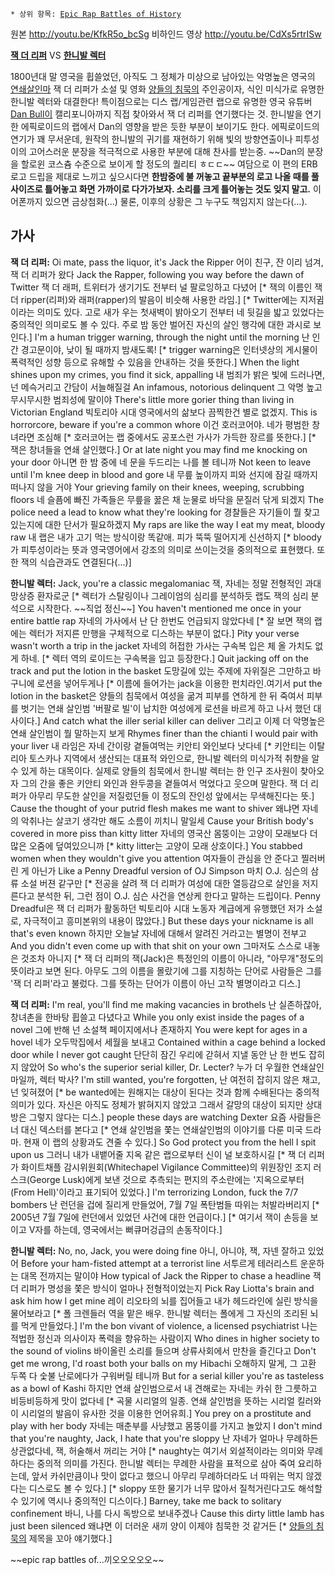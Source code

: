  * 상위 항목: [[Epic Rap Battles of History]]

{{{#!html
<embed width="560" height="315" src="//www.youtube.com/v/KfkR5o_bcSg" frameborder="0" allowfullscreen></embed>
}}}

원본 http://youtu.be/KfkR5o_bcSg
비하인드 영상 http://youtu.be/CdXs5rtrISw

'''[[잭 더 리퍼]]''' VS '''[[한니발 렉터]]'''

1800년대 말 영국을 휩쓸었던, 아직도 그 정체가 미상으로 남아있는 악명높은 영국의 [[연쇄살인마]] 잭 더 리퍼가 소설 및 영화 [[양들의 침묵]]의 주인공이자, 식인 미식가로 유명한 한니발 렉터와 대결한다! 특이점으로는 디스 랩/게임관련 랩으로 유명한 영국 유튜버 [[Dan Bull]]이 캘리포니아까지 직접 찾아와서 잭 더 리퍼를 연기했다는 것. 한니발을 연기한 에픽로이드의 랩에서 Dan의 영향을 받은 듯한 부분이 보이기도 한다. 에픽로이드의 연기가 꽤 무서운데, 원작의 한니발의 귀기를 재현하기 위해 빛의 방향연출이나 피투성이의 고어스러운 분장을 적극적으로 사용한 부분에 대해 찬사를 받는중. ~~Dan의 분장을 할로윈 코스츔 수준으로 보이게 할 정도의 퀄리티 ㅎㄷㄷ~~ 여담으로 이 편의 ERB 로고 드립을 제대로 느끼고 싶으시다면 '''한밤중에 불 꺼놓고 끝부분의 로고 나올 때를 풀 사이즈로 틀어놓고 화면 가까이로 다가가보자. 소리를 크게 틀어놓는 것도 잊지 말고.''' 이어폰까지 있으면 금상첨화(...) 물론, 이후의 상황은 그 누구도 책임지지 않는다(...).

== 가사 ==
'''잭 더 리퍼:'''
Oi mate, pass the liquor, it's Jack the Ripper
어이 친구, 잔 이리 넘겨, 잭 더 리퍼가 왔다
Jack the Rapper, following you way before the dawn of Twitter
잭 더 래퍼, 트위터가 생기기도 전부터 널 팔로잉하고 다녔어 [* 잭의 이름인 잭 더 ripper(리퍼)와 래퍼(rapper)의 발음이 비슷해 사용한 라임.] [* Twitter에는 지저귐이라는 의미도 있다. 고로 새가 우는 첫새벽이 밝아오기 전부터 네 뒷길을 밟고 있었다는 중의적인 의미로도 볼 수 있다. 주로 밤 동안 벌어진 자신의 살인 행각에 대한 과시로 보인다.]
I'm a human trigger warning, through the night until the morning
난 인간 경고문이야, 낮이 될 때까지 밤새도록! [* trigger warning은 인터넷상의 게시물이 폭력적인 성향 등으로 유해할 수 있음을 안내하는 것을 뜻한다.]
When the light shines upon my crimes, you find it sick, appalling
내 범죄가 밝은 빛에 드러나면, 넌 메슥거리고 간담이 서늘해질걸 
An infamous, notorious delinquent
그 악명 높고 무시무시한 범죄성에 말이야 
There's little more gorier thing than living in Victorian England
빅토리아 시대 영국에서의 삶보다 끔찍한건 별로 없겠지.
This is horrorcore, beware if you're a common whore
이건 호러코어야. 네가 평범한 창녀라면 조심해 [* 호러코어는 랩 중에서도 공포스런 가사가 가득한 장르를 뜻한다.] [* 잭은 창녀들을 연쇄 살인했다.]
Or at late night you may find me knocking on your door
아니면 한 밤 중에 네 문을 두드리는 나를 볼 테니까
Not keen to leave until I'm knee deep in blood and gore
내 무릎 높이까지 피와 선지에 잠길 때까지 떠나지 않을 거야 
Your grieving family on their knees, weeping, scrubbing floors
네 슬픔에 빠진 가족들은 무릎을 꿇은 채 눈물로 바닥을 문질러 닦게 되겠지 
The police need a lead to know what they're looking for
경찰들은 자기들이 뭘 찾고 있는지에 대한 단서가 필요하겠지 
My raps are like the way I eat my meat, bloody raw
내 랩은 내가 고기 먹는 방식이랑 똑같애. 피가 뚝뚝 떨어지게 신선하지 [* bloody가 피투성이라는 뜻과 영국영어에서 강조의 의미로 쓰이는것을 중의적으로 표현했다. 또한 잭의 식습관과도 연결된다(...)]



'''한니발 렉터:'''
Jack, you're a classic megalomaniac
잭, 자네는 정말 전형적인 과대망상증 환자로군 [* 렉터가 스탈링이나 그레이엄의 심리를 분석하듯 랩도 잭의 심리 분석으로 시작한다. ~~직업 정신~~]
You haven't mentioned me once in your entire battle rap
자네의 가사에서 난 단 한번도 언급되지 않았다네 [* 잘 보면 잭의 랩에는 렉터가 저지른 만행을 구체적으로 디스하는 부분이 없다.]
Pity your verse wasn't worth a trip in the jacket
자네의 허접한 가사는 구속복 입은 체 올 가치도 없게 하네. [* 렉터 역의 로이드는 구속복을 입고 등장한다.]
Quit jacking off on the track and put the lotion in the basket
도망길에 있는 주제에 자위질은 그만하고 바구니에 로션을 넣어두게나 [* 이름에 들어가는 jack을 이용한 펀치라인.여기서 put the lotion in the basket은 양들의 침묵에서 여성을 굶겨 피부를 연하게 한 뒤 죽여서 피부를 벗기는 연쇄 살인범 '버팔로 빌'이 납치한 여성에게 로션을 바르게 하고 나서 했던 대사이다.] 
And catch what the iller serial killer can deliver
그리고 이제 더 악명높은 연쇄 살인범이 뭘 말하는지 보게
Rhymes finer than the chianti I would pair with your liver
내 라임은 자네 간이랑 곁들여먹는 키안티 와인보다 낫다네 [* 키안티는 이탈리아 토스카나 지역에서 생산되는 대표적 와인으로, 한니발 렉터의 미식가적 취향을 알 수 있게 하는 대목이다. 실제로 양들의 침묵에서 한니발 렉터는 한 인구 조사원이 찾아오자 그의 간을 좋은 키안티 와인과 완두콩을 곁들여서 먹었다고 웃으며 말한다. 잭 더 리퍼가 아무리 무도한 살인을 저질렀던들 이 정도의 잔인성 앞에서는 무색해진다는 뜻.]
Cause the thought of your putrid flesh makes me want to shiver
왜냐면 자네의 악취나는 살코기 생각만 해도 소름이 끼치니 말일세 
Cause your British body's covered in more piss than kitty litter
자네의 영국산 몸뚱이는 고양이 모래보다 더 많은 오줌에 덮여있으니까 [* kitty litter는 고양이 모래 상호이다.]
You stabbed women when they wouldn't give you attention
여자들이 관심을 안 준다고 찔러버린 게 아닌가
Like a Penny Dreadful version of OJ Simpson
마치 O.J. 심슨의 삼류 소설 버젼 같구만 [* 전공을 살려 잭 더 리퍼가 여성에 대한 열등감으로 살인을 저지른다고 분석한 뒤, 그런 점이 O.J. 심슨 사건을 연상케 한다고 말하는 드립이다. Penny Dreadful은 잭 더 리퍼가 활동하던 빅토리아 시대 노동자 계급에게 유행했던 저가 소설로, 자극적이고 흥미본위의 내용이 많았다.]
But these days your nickname is all that's even known
하지만 오늘날 자네에 대해서 알려진 거라고는 별명이 전부고 
And you didn't even come up with that shit on your own
그마저도 스스로 내놓은 것조차 아니지 [* 잭 더 리퍼의 잭(Jack)은 특정인의 이름이 아니라, "아무개"정도의 뜻이라고 보면 된다. 아무도 그의 이름을 몰랐기에 그를 지칭하는 단어로 사람들은 그를 '잭 더 리퍼'라고 불렀다. 그를 뜻하는 단어가 이름이 아닌 고작 별명이라고 디스.]



'''잭 더 리퍼:'''
I'm real, you'll find me making vacancies in brothels
난 실존하잖아, 창녀촌을 한바탕 휩쓸고 다녔다고
While you only exist inside the pages of a novel
그에 반해 넌 소설책 페이지에서나 존재하지
You were kept for ages in a hovel
네가 오두막집에서 세월을 보내고
Contained within a cage behind a locked door while I never got caught
단단히 잠긴 우리에 갇혀서 지낼 동안 난 한 번도 잡히지 않았어
So who's the superior serial killer, Dr. Lecter?
누가 더 우월한 연쇄살인마일까, 렉터 박사?
I'm still wanted, you're forgotten, 
난 여전히 잡히지 않은 채고, 넌 잊혀졌어 [* be wanted에는 원해지는 대상이 된다는 것과 함께 수배된다는 중의적 의미가 있다. 자신은 아직도 정체가 밝혀지지 않았고 그래서 갈망의 대상이 되지만 상대방은 그렇지 않다는 디스.]
people these days are watching Dexter
요즘 사람들은 너 대신 덱스터를 본다고 [* 연쇄 살인범을 쫓는 연쇄살인범의 이야기를 다룬 미국 드라마. 현재 이 랩의 상황과도 견줄 수 있다.]
So God protect you from the hell I spit upon us
그러니 내가 내뱉어줄 지옥 같은 랩으로부터 신이 널 보호하시길 [* 잭 더 리퍼가 화이트채플 감시위원회(Whitechapel Vigilance Committee)의 위원장인 조지 러스크(George Lusk)에게 보낸 것으로 추측되는 편지의 주소란에는 '지옥으로부터(From Hell)'이라고 표기되어 있었다.]
I'm terrorizing London, fuck the 7/7 bombers
난 런던을 겁에 질리게 만들었어, 7월 7일 폭탄범들 따위는 처발라버리지 [* 2005년 7월 7일에 런던에서 있었던 사건에 대한 언급이다.] [* 여기서 잭이 손등을 보이고 V자를 하는데, 영국에서는 뻐큐머겅급의 손동작이다.]



'''한니발 렉터:'''
No, no, Jack, you were doing fine
아니, 아니야, 잭, 자넨 잘하고 있었어
Before your ham-fisted attempt at a terrorist line
서투르게 테러리스트 운운하는 대목 전까지는 말이야 
How typical of Jack the Ripper to chase a headline
잭 더 리퍼가 명성을 쫓은 방식이 얼마나 전형적이었는지
Pick Ray Liotta's brain and ask him how I get mine
레이 리오타의 뇌를 집어들고 내가 헤드라인에 실린 방식을 물어보라고 [* 폴 크렌들러 역을 맡은 배우. 한니발 렉터는 폴에게 그 자신의 조리된 뇌를 먹게 만들었다.] 
I'm the bon vivant of violence, a licensed psychiatrist
나는 적법한 정신과 의사이자 폭력을 향유하는 사람이지 
Who dines in higher society to the sound of violins
바이올린 소리를 들으며 상류사회에서 만찬을 즐긴다고 
Don't get me wrong, I'd roast both your balls on my Hibachi
오해하지 말게, 그 고환 두쪽 다 숯불 난로에다가 구워버릴 테니까 
But for a serial killer you're as tasteless as a bowl of Kashi
하지만 연쇄 살인범으로서 내 견해로는 자네는 카쉬 한 그릇하고 비등비등하게 맛이 없다네 [* 곡물 시리얼의 일종. 연쇄 살인범을 뜻하는 시리얼 킬러와 이 시리얼의 발음이 유사한 것을 이용한 언어유희.]
You prey on a prostitute and play with her body
자네는 매춘부를 사냥했고 몸뚱이를 가지고 놀았지 
I don't mind that you're naughty, Jack, I hate that you're sloppy
난 자네가 얼마나 무례하든 상관없다네, 잭, 허술해서 꺼리는 거야 [* naughty는 여기서 외설적이라는 의미와 무례하다는 중의적 의미를 가진다. 한니발 렉터는 무례한 사람을 표적으로 삼아 죽여 요리하는데, 앞서 카쉬만큼이나 맛이 없다고 했으니 아무리 무례하더라도 너 따위는 먹지 않겠다는 디스로도 볼 수 있다.] [* sloppy 또한 물기가 너무 많아서 질척거린다고도 해석할 수 있기에 역시나 중의적인 디스이다.]
Barney, take me back to solitary confinement
바니, 나를 다시 독방으로 보내주겠나
Cause this dirty little lamb has just been silenced
왜냐면 이 더러운 새끼 양이 이제야 침묵한 것 같거든 [* [[양들의 침묵]]의 제목을 꼬아 얘기했다.]

~~epic rap battles of...끼오오오오오~~
